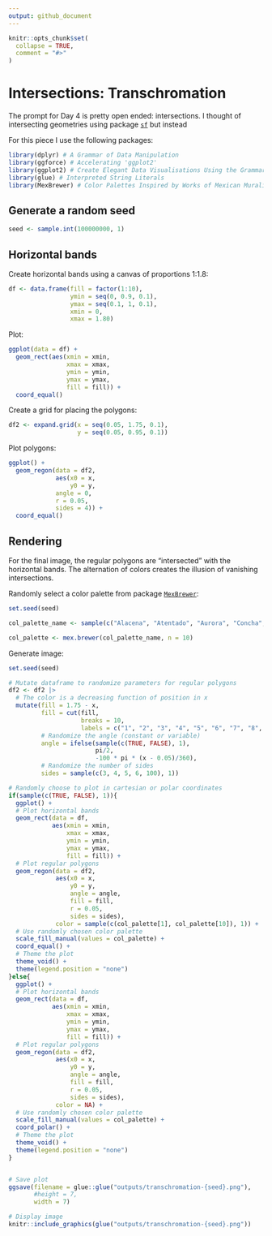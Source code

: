 ```yaml
---
output: github_document
---
```


<!-- README.md is generated from README.Rmd. Please edit that file -->

```r
knitr::opts_chunk$set(
  collapse = TRUE,
  comment = "#>"
)
```

# Intersections: Transchromation

<!-- badges: start -->
<!-- badges: end -->

The prompt for Day 4 is pretty open ended: intersections. I thought of intersecting geometries using package [`sf`]() but instead 

For this piece I use the following packages:
```r
library(dplyr) # A Grammar of Data Manipulation
library(ggforce) # Accelerating 'ggplot2'
library(ggplot2) # Create Elegant Data Visualisations Using the Grammar of Graphics
library(glue) # Interpreted String Literals
library(MexBrewer) # Color Palettes Inspired by Works of Mexican Muralists 
```

## Generate a random seed

```r
seed <- sample.int(100000000, 1)
```

## Horizontal bands

Create horizontal bands using a canvas of proportions 1:1.8:
```r
df <- data.frame(fill = factor(1:10),
                 ymin = seq(0, 0.9, 0.1), 
                 ymax = seq(0.1, 1, 0.1),
                 xmin = 0,
                 xmax = 1.80)
```

Plot:
```r
ggplot(data = df) +
  geom_rect(aes(xmin = xmin, 
                xmax = xmax,
                ymin = ymin,
                ymax = ymax,
                fill = fill)) + 
  coord_equal()
```

Create a grid for placing the polygons:
```r
df2 <- expand.grid(x = seq(0.05, 1.75, 0.1),
                   y = seq(0.05, 0.95, 0.1))
```

Plot polygons:
```r
ggplot() +
  geom_regon(data = df2,
             aes(x0 = x,
                 y0 = y,
             angle = 0,
             r = 0.05,
             sides = 4)) + 
  coord_equal()
```

## Rendering

For the final image, the regular polygons are "intersected" with the horizontal bands. The alternation of colors creates the illusion of vanishing intersections.

Randomly select a color palette from package [`MexBrewer`](https://paezha.github.io/MexBrewer/):
```r
set.seed(seed)

col_palette_name <- sample(c("Alacena", "Atentado", "Aurora", "Concha", "Frida", "Huida", "Maiz", "Ofrenda", "Revolucion", "Ronda", "Taurus1", "Taurus2", "Tierra", "Vendedora"), 1)

col_palette <- mex.brewer(col_palette_name, n = 10)
```

Generate image:
```r
set.seed(seed)

# Mutate dataframe to randomize parameters for regular polygons
df2 <- df2 |>
  # The color is a decreasing function of position in x
  mutate(fill = 1.75 - x,
         fill = cut(fill, 
                    breaks = 10,
                    labels = c("1", "2", "3", "4", "5", "6", "7", "8", "9", "10")),
         # Randomize the angle (constant or variable)
         angle = ifelse(sample(c(TRUE, FALSE), 1), 
                        pi/2, 
                        -100 * pi * (x - 0.05)/360),
         # Randomize the number of sides
         sides = sample(c(3, 4, 5, 6, 100), 1))

# Randomly choose to plot in cartesian or polar coordinates
if(sample(c(TRUE, FALSE), 1)){
  ggplot() +
  # Plot horizontal bands
  geom_rect(data = df,
            aes(xmin = xmin, 
                xmax = xmax,
                ymin = ymin,
                ymax = ymax,
                fill = fill)) +
  # Plot regular polygons
  geom_regon(data = df2, 
             aes(x0 = x,
                 y0 = y,
                 angle = angle,
                 fill = fill,
                 r = 0.05,
                 sides = sides),
             color = sample(c(col_palette[1], col_palette[10]), 1)) + 
  # Use randomly chosen color palette
  scale_fill_manual(values = col_palette) +
  coord_equal() + 
  # Theme the plot
  theme_void() +
  theme(legend.position = "none")
}else{
  ggplot() +
  # Plot horizontal bands
  geom_rect(data = df,
            aes(xmin = xmin, 
                xmax = xmax,
                ymin = ymin,
                ymax = ymax,
                fill = fill)) +
  # Plot regular polygons
  geom_regon(data = df2, 
             aes(x0 = x,
                 y0 = y,
                 angle = angle,
                 fill = fill,
                 r = 0.05,
                 sides = sides),
             color = NA) + 
  # Use randomly chosen color palette
  scale_fill_manual(values = col_palette) +
  coord_polar() + 
  # Theme the plot
  theme_void() +
  theme(legend.position = "none")
}


# Save plot
ggsave(filename = glue::glue("outputs/transchromation-{seed}.png"),
       #height = 7,
       width = 7)
```

```r
# Display image
knitr::include_graphics(glue("outputs/transchromation-{seed}.png"))
```



